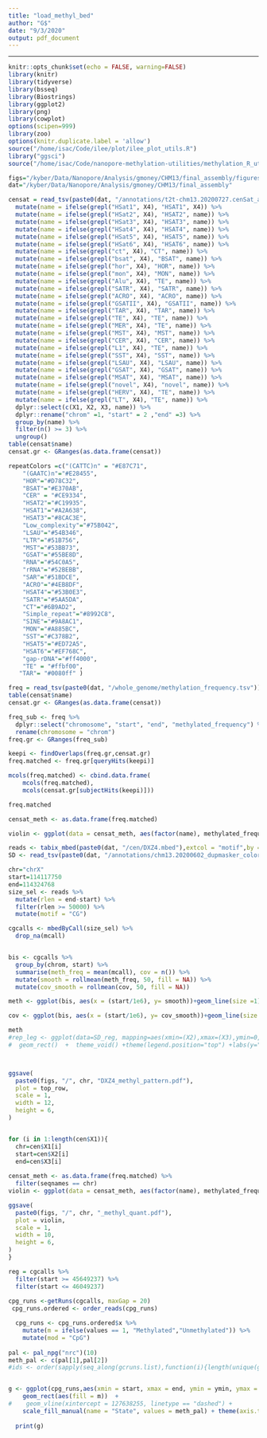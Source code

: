 ```yaml
---
title: "load_methyl_bed"
author: "G$"
date: "9/3/2020"
output: pdf_document
---
```


---
```r
knitr::opts_chunk$set(echo = FALSE, warning=FALSE)
library(knitr)
library(tidyverse)
library(bsseq)
library(Biostrings)
library(ggplot2)
library(png)
library(cowplot)
options(scipen=999)
library(zoo)
options(knitr.duplicate.label = 'allow')
source("/home/isac/Code/ilee/plot/ilee_plot_utils.R")
library("ggsci")
source("/home/isac/Code/nanopore-methylation-utilities/methylation_R_utils.R")
```

```r
figs="/kyber/Data/Nanopore/Analysis/gmoney/CHM13/final_assembly/figures"
dat="/kyber/Data/Nanopore/Analysis/gmoney/CHM13/final_assembly"

censat = read_tsv(paste0(dat, "/annotations/t2t-chm13.20200727.cenSat_annotation.bed"), col_names = F) %>%
  mutate(name = ifelse(grepl("HSat1", X4), "HSAT1", X4)) %>%
  mutate(name = ifelse(grepl("HSat2", X4), "HSAT2", name)) %>%
  mutate(name = ifelse(grepl("HSat3", X4), "HSAT3", name)) %>%
  mutate(name = ifelse(grepl("HSat4", X4), "HSAT4", name)) %>%
  mutate(name = ifelse(grepl("HSat5", X4), "HSAT5", name)) %>%
  mutate(name = ifelse(grepl("HSat6", X4), "HSAT6", name)) %>%
  mutate(name = ifelse(grepl("ct", X4), "CT", name)) %>%
  mutate(name = ifelse(grepl("bsat", X4), "BSAT", name)) %>%
  mutate(name = ifelse(grepl("hor", X4), "HOR", name)) %>%
  mutate(name = ifelse(grepl("mon", X4), "MON", name)) %>%
  mutate(name = ifelse(grepl("Alu", X4), "TE", name)) %>%
  mutate(name = ifelse(grepl("SATR", X4), "SATR", name)) %>%
  mutate(name = ifelse(grepl("ACRO", X4), "ACRO", name)) %>%
  mutate(name = ifelse(grepl("GSATII", X4), "GSATII", name)) %>%
  mutate(name = ifelse(grepl("TAR", X4), "TAR", name)) %>%
  mutate(name = ifelse(grepl("TE", X4), "TE", name)) %>%
  mutate(name = ifelse(grepl("MER", X4), "TE", name)) %>%
  mutate(name = ifelse(grepl("MST", X4), "MST", name)) %>%
  mutate(name = ifelse(grepl("CER", X4), "CER", name)) %>%
  mutate(name = ifelse(grepl("L1", X4), "TE", name)) %>%
  mutate(name = ifelse(grepl("SST", X4), "SST", name)) %>%
  mutate(name = ifelse(grepl("LSAU", X4), "LSAU", name)) %>%
  mutate(name = ifelse(grepl("GSAT", X4), "GSAT", name)) %>%
  mutate(name = ifelse(grepl("MSAT", X4), "MSAT", name)) %>%
  mutate(name = ifelse(grepl("novel", X4), "novel", name)) %>%
  mutate(name = ifelse(grepl("HERV", X4), "TE", name)) %>%
  mutate(name = ifelse(grepl("LT", X4), "TE", name)) %>%
  dplyr::select(c(X1, X2, X3, name)) %>%
  dplyr::rename("chrom" =1, "start" = 2 ,"end" =3) %>%
  group_by(name) %>%
  filter(n() >= 3) %>%
  ungroup()
table(censat$name)
censat.gr <- GRanges(as.data.frame(censat))

repeatColors =c("(CATTC)n" = "#E87C71",
    "(GAATC)n"="#E28455",
    "HOR"="#D78C32",
    "BSAT"="#E370AB",
    "CER" = "#CE9334",
    "HSAT2"="#C19935",
    "HSAT1"="#A2A638",
    "HSAT3"="#8CAC3E",
    "Low_complexity"="#75B042",
    "LSAU"="#54B346",
    "LTR"="#51B756",
    "MST"="#53BB73",
    "GSAT"="#55BE8D",
    "RNA"="#54C0A5",
    "rRNA"="#52BEBB",
    "SAR"="#51BDCE",
    "ACRO"="#4EB8DF",
    "HSAT4"="#53B0E3",
    "SATR"="#5AA5DA",
    "CT"="#6B9AD2",
    "Simple_repeat"="#8992C8",
    "SINE"="#9A8AC1",
    "MON"="#A885BC",
    "SST"="#C378B2",
    "HSAT5"="#ED72A5",
    "HSAT6"="#EF768C", 
    "gap-rDNA"="#ff4000",
    "TE" = "#ffbf00", 
   "TAR"= "#0080ff" )

```

```r
freq = read_tsv(paste0(dat, "/whole_genome/methylation_frequency.tsv"))
table(censat$name)
censat.gr <- GRanges(as.data.frame(censat))

freq_sub <- freq %>%
  dplyr::select("chromosome", "start", "end", "methylated_frequency") %>%
  rename(chromosome = "chrom")
freq.gr <- GRanges(freq_sub)

keepi <- findOverlaps(freq.gr,censat.gr)
freq.matched <- freq.gr[queryHits(keepi)]

mcols(freq.matched) <- cbind.data.frame(
    mcols(freq.matched),
    mcols(censat.gr[subjectHits(keepi)]))

freq.matched

censat_meth <- as.data.frame(freq.matched)

violin <- ggplot(data = censat_meth, aes(factor(name), methylated_frequency, fill = name))+geom_violin()+theme_classic(base_size = 20)+ scale_fill_manual(values = repeatColors, drop = FALSE)+labs(x = "Repeat type", y = "Methylation frequency")

```


```r
reads <- tabix_mbed(paste0(dat, "/cen/DXZ4.mbed"),extcol = "motif",by = "read") 
SD <- read_tsv(paste0(dat, "/annotations/chm13.20200602_dupmasker_colors.bed"), col_names = F)

chr="chrX"
start=114117750
end=114324768
size_sel <- reads %>%
  mutate(rlen = end-start) %>%
  filter(rlen >= 50000) %>%
  mutate(motif = "CG")

cgcalls <- mbedByCall(size_sel) %>%
  drop_na(mcall)


bis <- cgcalls %>% 
  group_by(chrom, start) %>%
  summarise(meth_freq = mean(mcall), cov = n()) %>%
  mutate(smooth = rollmean(meth_freq, 50, fill = NA)) %>%
  mutate(cov_smooth = rollmean(cov, 50, fill = NA))

meth <- ggplot(bis, aes(x = (start/1e6), y= smooth))+geom_line(size =1) + labs(x="Genomic coordinates (Mb)", y="Methylation")+theme_classic(base_size = 25)+ylim(0,1)+xlim((start/1e6),(end/1e6))

cov <- ggplot(bis, aes(x = (start/1e6), y= cov_smooth))+geom_line(size =1) + labs(x="Genomic coordinates (Mb)", y="Coverage")+theme_classic(base_size = 25)+xlim(start,end)

meth
#rep_leg <- ggplot(data=SD_reg, mapping=aes(xmin=(X2),xmax=(X3),ymin=0,ymax=.1, fill = X4))+
#  geom_rect()  +  theme_void() +theme(legend.position="top") +labs(y="Axis")+xlim(start,end) #+labs(y="Axis")+theme(legend.text=element_text(size=rel(1.5)))+theme(legend.title=element_blank())



ggsave(
  paste0(figs, "/", chr, "DXZ4_methyl_pattern.pdf"),
  plot = top_row,
  scale = 1,
  width = 12,
  height = 6,
)



```

```r
for (i in 1:length(cen$X1)){
  chr=cen$X1[i]
  start=cen$X2[i]
  end=cen$X3[i]
  
censat_meth <- as.data.frame(freq.matched) %>%
  filter(seqnames == chr)
violin <- ggplot(data = censat_meth, aes(factor(name), methylated_frequency, fill = name))+geom_violin()+theme_classic(base_size = 20)+ scale_fill_manual(values = repeatColors, drop = FALSE)+labs(x = "Repeat type", y = "Methylation frequency")

ggsave(
  paste0(figs, "/", chr, "_methyl_quant.pdf"),
  plot = violin,
  scale = 1,
  width = 10,
  height = 6,
)
}
```


```r

reg = cgcalls %>%
  filter(start >= 45649237) %>%
  filter(start <= 46049237)
  
cpg_runs <-getRuns(cgcalls, maxGap = 20)
 cpg_runs.ordered <- order_reads(cpg_runs)

  cpg_runs <- cpg_runs.ordered$x %>%
    mutate(m = ifelse(values == 1, "Methylated","Unmethylated")) %>%
    mutate(mod = "CpG")
  
pal <- pal_npg("nrc")(10)
meth_pal <- c(pal[1],pal[2])
#ids <- order(sapply(seq_along(gcruns.list),function(i){length(unique(gcruns.list$qname))}))


g <- ggplot(cpg_runs,aes(xmin = start, xmax = end, ymin = ymin, ymax = ymax)) + geom_rect(data = cpg_runs.ordered$bounds, fill = "grey80") + 
    geom_rect(aes(fill = m))  +
#    geom_vline(xintercept = 127638255, linetype == "dashed") +
    scale_fill_manual(name = "State", values = meth_pal) + theme(axis.text.y = element_blank(), axis.ticks.y = element_blank(), panel.spacing = unit(2, "lines"))+xlim(45649237, 46049237)
  
  print(g)

```
